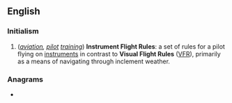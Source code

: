 ==English==

===Initialism===
{{en-initialism}}

# (''[[aviation]], [[pilot]] [[training]]'') '''Instrument Flight Rules''': a set of rules for a pilot flying on [[instrument]]s in contrast to '''Visual Flight Rules''' ([[VFR]]), primarily as a means of navigating through inclement weather.

===Anagrams===
* {{anagrams|en|FIR|Fri|IRF|RFI|RIF|Rif|fir|rif}}